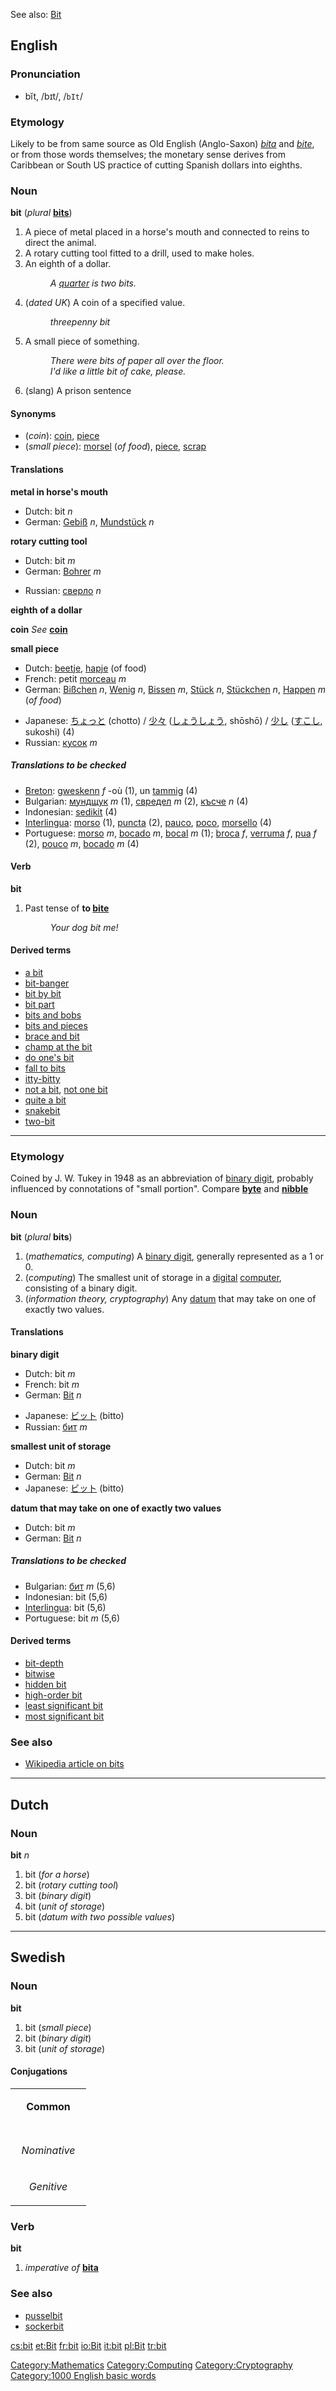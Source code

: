 See also: [[Bit]]

==English==
=== Pronunciation ===
*bĭt, /bɪt/, /<tt>bIt</tt>/

=== Etymology ===
Likely to be from same source as Old English (Anglo-Saxon) ''[[bita]]'' and ''[[bite#Old English|bite]]'', or from those words themselves; the monetary sense derives from Caribbean or South US practice of cutting Spanish dollars into eighths.

=== Noun ===
'''bit''' (''plural'' '''[[bits]]''')

#<!--DefA-->A piece of metal placed in a horse's mouth and connected to reins to direct the animal. 
#<!--DefB-->A rotary cutting tool fitted to a drill, used to make holes. 
#<!--DefC-->An eighth of a dollar.
#:''A [[quarter]] is two bits.''
#<!--DefD-->(''dated UK'') A coin of a specified value.
#:''threepenny bit''
#<!--DefE-->A small piece of something.
#:''There were bits of paper all over the floor.''
#:''I'd like a little bit of cake, please.''
#<!--DefF-->(slang) A prison sentence
====Synonyms====
*<!--DefC-->(''coin''): [[coin]], [[piece]]
*<!--DefE-->(''small piece''): [[morsel]] (''of food''), [[piece]], [[scrap]]

==== Translations ====
<!--DefA-->'''metal in horse's mouth'''
{{top}}
*Dutch: bit ''n''
*German: [[Gebiß]] ''n'', [[Mundstück]] ''n''
{{mid}}
{{bottom}}

<!--DefB-->'''rotary cutting tool'''
{{top}}
*Dutch: bit ''m''
*German: [[Bohrer]] ''m''
{{mid}}
*Russian: [[сверло]] ''n''
{{bottom}}

<!--DefC-->'''eighth of a dollar'''
{{top}}
{{mid}}
{{bottom}}

<!--DefD-->'''coin'''
''See'' '''[[coin]]'''

<!--DefE-->'''small piece'''
{{top}}
*Dutch: [[beetje]], [[hapje]] (of food)
*French: petit [[morceau]] ''m''
*German: [[Bißchen]] ''n'', [[Wenig]] ''n'', [[Bissen]] ''m'', [[Stück]] ''n'', [[Stückchen]] ''n'', [[Happen#German|Happen]] ''m'' (''of food'')
{{mid}}
*Japanese: [[ちょっと]] (chotto) / [[少々]] ([[しょうしょう]], shōshō) / [[少し]] ([[すこし]], sukoshi) (4) 
*Russian: [[кусок]] ''m'' 
{{bottom}}

=====Translations to be checked=====
<!--Remove this section once all of the translations below have been moved into the tables above.-->
{{checktrans}}

*[[Breton]]: [[gweskenn]] ''f'' -où (1), un [[tamm]]ig (4)
*Bulgarian: [[мундщук]] ''m'' (1), [[свредел]] ''m'' (2), [[късче]] ''n'' (4)
*Indonesian: [[sedikit]] (4)
*[[Interlingua]]: [[morso]] (1), [[puncta]] (2), [[pauco]], [[poco]], [[morsello]] (4)
*Portuguese: [[morso]] ''m'', [[bocado]] ''m'', [[bocal]] ''m'' (1); [[broca]] ''f'', [[verruma]] ''f'', [[pua]] ''f'' (2), [[pouco]] ''m'', [[bocado]] ''m'' (4)

==== Verb ====
'''bit'''

#<!--DefF-->Past tense of '''to [[bite]]'''
#:''Your dog bit me!''

====Derived terms====
*[[a bit]]<!--adverb: as in "I like it a bit, but not much"-->
*[[bit-banger]]
*[[bit by bit]]
*[[bit part]]
*[[bits and bobs]]
*[[bits and pieces]]
*[[brace and bit]]
*[[champ at the bit]]<!--not "chomp"-->
*[[do one's bit]]
*[[fall to bits]]
*[[itty-bitty]]
*[[not a bit]], [[not one bit]]
*[[quite a bit]]
*[[snakebit]]
*[[two-bit]]

----
=== Etymology ===
Coined by J. W. Tukey in 1948 as an abbreviation of [[binary digit]], probably influenced by connotations of "small portion".  Compare '''[[byte]]''' and '''[[nibble]]'''

=== Noun ===
'''bit''' (''plural'' '''bits''')

#<!--DefF-->(''mathematics, computing'') A [[binary digit]], generally represented as a 1 or 0.
#<!--DefG-->(''computing'') The smallest unit of storage in a [[digital]] [[computer]], consisting of a binary digit.
#<!--DefH-->(''information theory, cryptography'') Any [[datum]] that may take on one of exactly two values.

==== Translations ====
<!--DefF-->'''binary digit'''
{{top}}
*Dutch: bit ''m''
*French: bit ''m''
*German: [[Bit]] ''n''
{{mid}}
*Japanese: [[ビット]] (bitto)
*Russian: [[бит]] ''m''
{{bottom}}

<!--DefG-->'''smallest unit of storage'''
{{top}}
*Dutch: bit ''m''
*German: [[Bit]] ''n''
*Japanese: [[ビット]] (bitto)
{{mid}}
{{bottom}}

<!--DefH-->'''datum that may take on one of exactly two values'''
{{top}}
*Dutch: bit ''m''
*German: [[Bit]] ''n''
{{mid}}
{{bottom}}

=====Translations to be checked=====
<!--Remove this section once all of the translations below have been moved into the tables above.-->
{{checktrans}}

*Bulgarian: [[бит]] ''m'' (5,6)
*Indonesian: bit (5,6)
*[[Interlingua]]: bit (5,6)
*Portuguese: bit ''m'' (5,6)

====Derived terms====
*[[bit-depth]]
*[[bitwise]]
*[[hidden bit]]
*[[high-order bit]]
*[[least significant bit]]
*[[most significant bit]]

=== See also ===

*[[w:bit|Wikipedia article on bits]]

----
==Dutch==
===Noun===
'''bit''' ''n''

#<!--DefA-->bit (''for a horse'')
#<!--DefB-->bit (''rotary cutting tool'')
#<!--DefF-->bit (''binary digit'')
#<!--DefG-->bit (''unit of storage'')
#<!--DefH-->bit (''datum with two possible values'')

----
==Swedish==
===Noun===
'''bit'''

#<!--DefE-->bit (''small piece'')
#<!--DefF-->bit (''binary digit'')
#<!--DefG-->bit (''unit of storage'')

====Conjugations====
{| border=1 cellspacing=0 
| bgcolor=#FFFFF0 colspan=5 align=center | '''Common''' 
|- 
|- bgcolor=#FFFFF0 align=center 
! rowspan=2 | 
| colspan=2 | ''Singular'' 
| colspan=2 | ''Plural'' 
|- bgcolor=#FFFFF0 align=center 
| width=105 | ''Indefinite'' 
| width=105 | ''Definite'' 
| width=105 | ''Indefinite'' 
|  width=105 | ''Definite'' 
|- align=center 
| width=105 bgcolor=#FFFFF0 | ''Nominative'' 
| [[bit]] 
| [[biten]] 
| [[bitar]] 
| [[bitarna]] 
|- align=center 
| width=105 bgcolor=#FFFFF0 | ''Genitive'' 
| [[bits]] 
| [[bitens]] 
| [[bitars]] 
| [[bitarnas]]
|}

===Verb===
'''bit'''

#<!--DefI-->''imperative of'' '''[[bita]]'''

===See also===
*[[pusselbit]]
*[[sockerbit]]

[[Category:Mathematics]]
[[Category:Computing]]
[[Category:Cryptography]]

[[Category:1000 English basic words]]

[[cs:bit]]
[[et:Bit]]
[[fr:bit]]
[[io:Bit]]
[[it:bit]]
[[pl:Bit]]
[[tr:bit]]